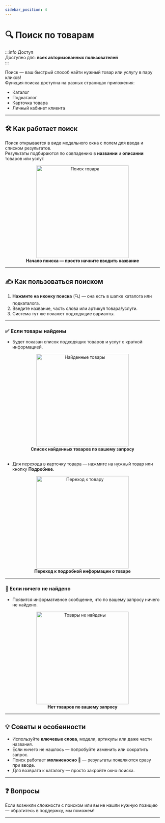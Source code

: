 ```yaml
---
sidebar_position: 4
---
```



# 🔍 Поиск по товарам

:::info Доступ  
Доступно для: **всех авторизованных пользователей**  
:::

Поиск — ваш быстрый способ найти нужный товар или услугу в пару кликов!  
Функция поиска доступна на разных страницах приложения:

- <Link to="/catalog">Каталог</Link>
- <Link to="/catalog/sub-catalog">Подкаталог</Link>
- <Link to="/catalog/product">Карточка товара</Link>
- <Link to="/account/client">Личный кабинет клиента</Link>

---

## 🛠️ Как работает поиск

Поиск открывается в виде модального окна с полем для ввода и списком результатов.  
Результаты подбираются по совпадению в **названии** и **описании** товаров или услуг.

<div align="center">
  <img src="/img/catalog/search/search_product_start.png" alt="Поиск товара" width="300" />
  <figcaption><b>Начало поиска — просто начните вводить название</b></figcaption>
</div>

---

## ✍️ Как пользоваться поиском

1. **Нажмите на иконку поиска** (🔍) — она есть в шапке каталога или подкаталога.
2. Введите название, часть слова или артикул товара/услуги.
3. Система тут же покажет подходящие варианты.

---

### ✅ Если товары найдены

- Будет показан список подходящих товаров и услуг с краткой информацией.

<div align="center">
  <img src="/img/catalog/search/search_product_print.png" alt="Найденные товары" width="300" />
  <figcaption><b>Список найденных товаров по вашему запросу</b></figcaption>
</div>

<br />

- Для перехода в карточку товара — нажмите на нужный товар или кнопку **Подробнее**.

<Link to="/catalog/product">
  <div align="center">
    <img src="/img/catalog/search/search_product_go_to_product.png" alt="Переход к товару" width="300" />
    <figcaption><b>Переход к подробной информации о товаре</b></figcaption>
  </div>
</Link>

---

### 🚫 Если ничего не найдено

- Появится информативное сообщение, что по вашему запросу ничего не найдено.

<div align="center">
  <img src="/img/catalog/search/search_product_not_found.png" alt="Товары не найдены" width="300" />
  <figcaption><b>Нет товаров по вашему запросу</b></figcaption>
</div>

---

## 💡 Советы и особенности

- Используйте **ключевые слова**, модели, артикулы или даже части названия.
- Если ничего не нашлось — попробуйте изменить или сократить запрос.
- Поиск работает **молниеносно** 🙂 — результаты появляются сразу при вводе.
- Для возврата к каталогу — просто закройте окно поиска.

---

## ❓ Вопросы

Если возникли сложности с поиском или вы не нашли нужную позицию — обратитесь в поддержку, мы поможем!

---

